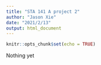 ```yaml
---
title: "STA 141 A project 2"
author: "Jason Xie"
date: "2021/2/13"
output: html_document
---
```


```r
knitr::opts_chunk$set(echo = TRUE)
```
Nothing yet
```r

```